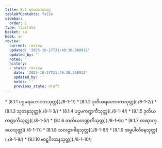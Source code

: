 ```yaml
---
title: 8.1 ရဟောဂတဝဂ္ဂ
tableOfContents: false
sidebar:
  order: 1
type: tipitaka
basket: su
book: sn
review:
  current: review
  updated: '2025-10-27T21:49:30.360912'
  updated_by: ''
  notes: ''
  history:
  - state: review
    date: '2025-10-27T21:49:30.360912'
    updated_by: ''
    notes: ''
    previous_state: draft
---
```



<ReviewStatus review={frontmatter.review} showDetails={true} />

<HypothesisAnnotation frontmatter={frontmatter} />

<DynamicBreadcrumb />



<TableOfContents book="sn" section="8.1">
* [8.1.1 ပဌမရဟောဂတသုတ္တ](./8-1-1/)
* [8.1.2 ဒုတိယရဟောဂတသုတ္တ](./8-1-2/)
* [8.1.3 သုတနုသုတ္တ](./8-1-3/)
* [8.1.4 ပဌမကဏ္ဍကီသုတ္တ](./8-1-4/)
* [8.1.5 ဒုတိယကဏ္ဍကီသုတ္တ](./8-1-5/)
* [8.1.6 တတိယကဏ္ဍကီသုတ္တ](./8-1-6/)
* [8.1.7 တဏှာက္ခယသုတ္တ](./8-1-7/)
* [8.1.8 သလဠာဂါရသုတ္တ](./8-1-8/)
* [8.1.9 အမ္ဗပါလိဝနသုတ္တ](./8-1-9/)
* [8.1.10 ဗာဠှဂိလာနသုတ္တ](./8-1-10/)
</TableOfContents>